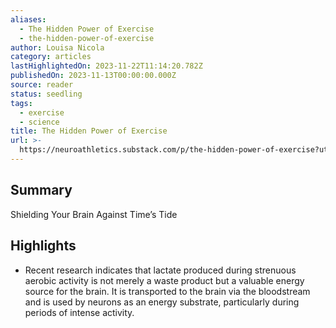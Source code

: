 ```yaml
---
aliases:
  - The Hidden Power of Exercise
  - the-hidden-power-of-exercise
author: Louisa Nicola
category: articles
lastHighlightedOn: 2023-11-22T11:14:20.782Z
publishedOn: 2023-11-13T00:00:00.000Z
source: reader
status: seedling
tags:
  - exercise
  - science
title: The Hidden Power of Exercise
url: >-
  https://neuroathletics.substack.com/p/the-hidden-power-of-exercise?utm_source=post-email-title&publication_id=347749&post_id=138815726&utm_campaign=email-post-title&isFreemail=true&r=og9hp&utm_medium=email
---
```

## Summary

Shielding Your Brain Against Time’s Tide

## Highlights

- Recent research indicates that lactate produced during strenuous aerobic activity is not merely a waste product but a valuable energy source for the brain. It is transported to the brain via the bloodstream and is used by neurons as an energy substrate, particularly during periods of intense activity.

